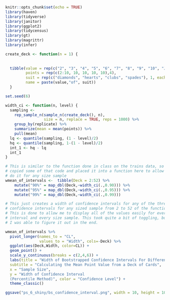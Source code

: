 ```r
knitr::opts_chunk$set(echo = TRUE)
library(haven)
library(tidyverse)
library(janitor)
library(ggplot2)
library(tidycensus)
library(gt)
library(magrittr)
library(infer)
```

```r
create_deck <- function(n = 1) {
  
  
  tibble(value = rep(c("2", "3", "4", "5", "6", "7", "8", "9", "10", "J", "Q", "K", "A"), 4),
         points = rep(c(2:10, 10, 10, 10, 10),4),
         suit = rep(c("diamonds", "hearts", "clubs", "spades"), 1, each = 13),
         name = paste(value,"of", suit))
  }
```

```r
set.seed(6)

width_ci <- function(n, level) {
  sampling <- 
    rep_sample_n(sample_n(create_deck(), n),
                 size = n, replace = TRUE, reps = 1000) %>%
    group_by(replicate) %>%
    summarize(mean = mean(points)) %>%
    pull(mean)
  lq <- quantile(sampling, (1 - level)/2)
  hq <- quantile(sampling, 1-(1 - level)/2)
  int_1 <- hq - lq
  int_1
}

# This is similar to the function done in class on the trains data, so I just 
# copied some of that code and placed it into a function here to allow me to 
# do it for any size sample
wmean_of_intervals <-  tibble(Deck = 2:52) %>%
    mutate("90%" = map_dbl(Deck,~width_ci(.,0.90))) %>%
    mutate("95%" = map_dbl(Deck,~width_ci(.,0.95))) %>%
    mutate("99%" = map_dbl(Deck,~width_ci(.,0.99)))

# This just creates a width of confidence intervals for any of the three 
# confidence intervals for any sized sample from 2 to 52 of the function.
# This is done to allow me to display all of the values easily for every 
# interval and every size sample. This took quite a bit of toggling, but
# I was able to figure it out in the end. 

wmean_of_intervals %>%
  pivot_longer(names_to = "CL",
               values_to = "Width", cols=-Deck) %>%
  ggplot(aes(Deck,Width, color=CL)) +
  geom_point() +
  scale_y_continuous(breaks = c(2,4,6)) +
  labs(title = "Width of Bootstrapped Confidence Intervals For Different SampleSizes",
  subtitle = "Calculating the Mean Point Value from a Deck of Cards", 
  x = "Sample Size",
  y = "Width of Confidence Interval
  (Percentile Method)", color = "Confidence Level") +
  theme_classic()

ggsave("ps_6_shiny/bs_confidence_interval.png", width = 10, height = 10)
```